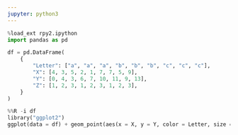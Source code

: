 ```yaml
---
jupyter: python3
---
```


```python
%load_ext rpy2.ipython
import pandas as pd

df = pd.DataFrame(
    {
        "Letter": ["a", "a", "a", "b", "b", "b", "c", "c", "c"],
        "X": [4, 3, 5, 2, 1, 7, 7, 5, 9],
        "Y": [0, 4, 3, 6, 7, 10, 11, 9, 13],
        "Z": [1, 2, 3, 1, 2, 3, 1, 2, 3],
    }
)
```

```python
%%R -i df
library("ggplot2")
ggplot(data = df) + geom_point(aes(x = X, y = Y, color = Letter, size = Z))
```
